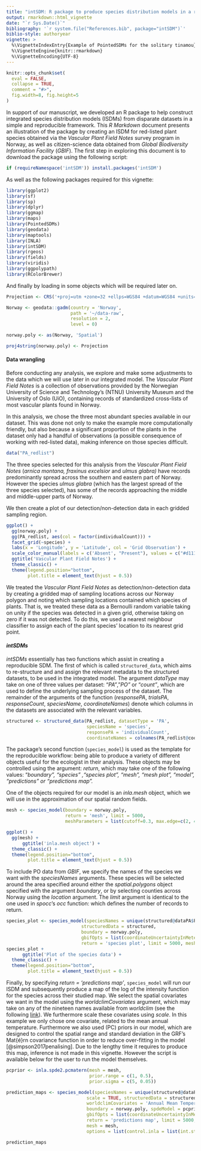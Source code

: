 ```yaml
---
title: "intSDM: R package to produce species distribution models in a reproducible framework"
output: rmarkdown::html_vignette
date: "`r Sys.Date()`"
bibliography: '`r system.file("References.bib", package="intSDM")`'
biblio-style: authoryear
vignette: >
  %\VignetteIndexEntry{Example of PointedSDMs for the solitary tinamou}
  %\VignetteEngine{knitr::rmarkdown}
  %\VignetteEncoding{UTF-8}
---
```


```r
knitr::opts_chunk$set(
  eval = FALSE,
  collapse = TRUE,
  comment = "#>",
  fig.width=8, fig.height=5
)
```

In support of our manuscript, we developed an R package to help construct integrated species distribution models (ISDMs) from disparate datasets in a simple and reproducible framework. This *R Markdown* document presents an illustration of the package by creating an ISDM for red-listed plant species obtained via the *Vascular Plant Field Notes* survey program in Norway, as well as citizen-science data obtained from *Global Biodiversity Information Facility* (*GBIF*). The first step in exploring this document is to download the package using the following script:

```r

if (requireNamespace('intSDM')) install.packages('intSDM')

```

As well as the following packages required for this vignette:

```r

library(ggplot2)
library(sf)
library(sp)
library(dplyr) 
library(ggmap) 
library(maps)
library(PointedSDMs)
library(geodata)
library(maptools)
library(INLA)
library(intSDM)
library(rgeos)
library(fields)
library(viridis)
library(ggpolypath)
library(RColorBrewer)

```

And finally by loading in some objects which will be required later on.

```r

Projection <- CRS('+proj=utm +zone=32 +ellps=WGS84 +datum=WGS84 +units=m +no_defs')

Norway <- geodata::gadm(country = 'Norway',
                        path = '~/data-raw', 
                        resolution = 2,
                        level = 0)

norway.poly <- as(Norway, 'Spatial')

proj4string(norway.poly) <- Projection

```

#### Data wrangling

Before conducting any analysis, we explore and make some adjustments to the data which we will use later in our integrated model. The *Vascular Plant Field Notes* is a collection of observations provided by the Norwegian University of Science and Technology's (NTNU) University Museum and the University of Oslo (UiO), containing records of standardized cross-lists of most vascular plants found in Norway.

In this analysis, we chose the three most abundant species available in our dataset. This was done not only to make the example more computationally friendly, but also because a significant proportion of the plants in the dataset only had a handful of observations (a possible consequence of working with red-listed data), making inference on those species difficult.

```r

data("PA_redlist")

```

The three species selected for this analysis from the *Vascular Plant Field Notes* (*arnica montana, fraxinus excelsior* and *ulmus glabra)* have records predominantly spread across the southern and eastern part of Norway. However the species *ulmus glabra* (which has the largest spread of the three species selected), has some of the records approaching the middle and middle-upper parts of Norway.

We then create a plot of our detection/non-detection data in each gridded sampling region.

```r

ggplot() + 
  gg(norway.poly) + 
  gg(PA_redlist, aes(col = factor(individualCount))) +
  facet_grid(~species) +
  labs(x = 'Longitude', y = 'Latitude', col = 'Grid Observation') +
  scale_color_manual(labels = c('Absent', "Present"), values = c("#d11141", "#00aedb")) +
  ggtitle('Vascular Plant Field Notes') +
  theme_classic() +
  theme(legend.position="bottom",
        plot.title = element_text(hjust = 0.5))


```

We treated the *Vascular Plant Field Notes* as detection/non-detection data by creating a gridded map of sampling locations across our Norway polygon and noting which sampling locations contained which species of plants. That is, we treated these data as a Bernoulli random variable taking on unity if the species was detected in a given grid, otherwise taking on zero if it was not detected. To do this, we used a nearest neighbour classifier to assign each of the plant species' location to its nearest grid point.

#### *intSDMs*

*intSDMs* essentially has two functions which assist in creating a reproducible SDM. The first of which is called `structured_data`, which aims to re-structure and and assign the relevant metadata to the structured datasets, to be used in the integrated model. The argument *dataType* may take on one of three values per dataset: "*PA"*,"*PO"* or "*count"*, which are used to define the underlying sampling process of the dataset. The remainder of the arguments of the function (*responsePA*, *trialsPA*, *responseCount*, *speciesName*, *coordinateNames*) denote which columns in the datasets are associated with the relevant variables.

```r

structured <- structured_data(PA_redlist, datasetType = 'PA',
                              speciesName = 'species',
                              responsePA = 'individualCount',
                              coordinateNames = colnames(PA_redlist@coords))

```

The package's second function (`species_model`) is used as the template for the reproducible workflow: being able to produce a variety of different objects useful for the ecologist in their analysis. These objects may be controlled using the argument: *return*, which may take one of the following values: "*boundary", "species" ,"species plot", "mesh", "mesh plot", "model", "predictions" or "predictions map".*

One of the objects required for our model is an *inla.mesh* object, which we will use in the approximation of our spatial random fields.

```r

mesh <- species_model(boundary = norway.poly,
                      return = 'mesh', limit = 5000, 
                      meshParameters = list(cutoff=0.3, max.edge=c(2, 4), offset=c(1,3)))

ggplot() +
  gg(mesh) +
      ggtitle('inla.mesh object') +
  theme_classic() +
  theme(legend.position="bottom",
        plot.title = element_text(hjust = 0.5))

```

To include PO data from *GBIF*, we specify the names of the species we want with the *speciesNames* arguments. These species will be selected around the area specified around either the *spatial.polygons* object specified with the argument *boundary*, or by selecting counties across Norway using the *location* argument. The *limit* argument is identical to the one used in *spocc*'s *occ* function: which defines the number of records to return.

```r

species_plot <- species_model(speciesNames = unique(structured@dataPA$PA_redlist$species),
                            structuredData = structured,
                            boundary = norway.poly,
                            gbifOpts = list(coordinateUncertaintyInMeters = c(0,50)),
                            return = 'species plot', limit = 5000, mesh = mesh)
species_plot +
      ggtitle('Plot of the species data') +
  theme_classic() +
  theme(legend.position="bottom",
        plot.title = element_text(hjust = 0.5))

```

Finally, by specifying *return = 'predictions map'*, `species_model` will run our ISDM and subsequently produce a map of the log of the intensity function for the species across their studied map. We select the spatial covariates we want in the model using the *worldclimCovariates* argument, which may take on any of the nineteen names available from *worldclim* (see the following [link](https://www.worldclim.org/data/bioclim.html)). We furthermore scale these covariates using *scale*. In this example we only chose one covariate, related to the mean annual temperature. Furthermore we also used \textit{penalyzing complexity} (PC) priors in our model, which are designed to control the spatial range and standard deviation in the GRF's Mat{é}rn covariance function in order to reduce over-fitting in the model [@simpson2017penalising]. Due to the lengthy time it requires to produce this map, inference is not made in this vignette. However the script is available below for the user to run the model themselves.

```r

pcprior <- inla.spde2.pcmatern(mesh = mesh, 
                               prior.range = c(1, 0.5),
                               prior.sigma = c(5, 0.05))

prediction_maps <- species_model(speciesNames = unique(structured@dataPA$PA_redlist$species),
                              scale = TRUE, structuredData = structured,
                              worldclimCovariates = 'Annual Mean Temperature', 
                              boundary = norway.poly, spdeModel = pcprior,
                              gbifOpts = list(coordinateUncertaintyInMeters = c(0,50)),
                              return = 'predictions map', limit = 5000,
                              mesh = mesh,
                              options = list(control.inla = list(int.strategy = 'eb')))

prediction_maps

```
